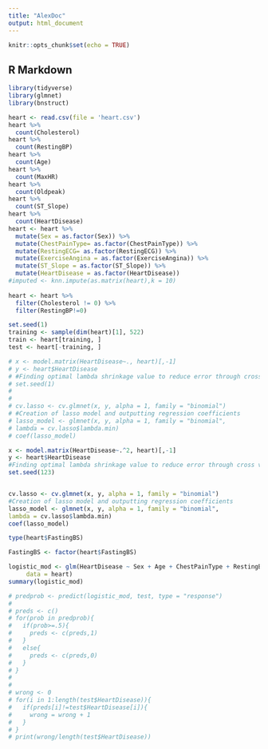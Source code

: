 ```yaml
---
title: "AlexDoc"
output: html_document
---
```


```r
knitr::opts_chunk$set(echo = TRUE)
```

## R Markdown

```r
library(tidyverse)
library(glmnet)
library(bnstruct)
```


```r
heart <- read.csv(file = 'heart.csv')
heart %>% 
  count(Cholesterol)
heart %>% 
  count(RestingBP)
heart %>% 
  count(Age)
heart %>% 
  count(MaxHR)
heart %>% 
  count(Oldpeak)
heart %>% 
  count(ST_Slope)
heart %>% 
  count(HeartDisease)
heart <- heart %>% 
  mutate(Sex = as.factor(Sex)) %>% 
  mutate(ChestPainType= as.factor(ChestPainType)) %>% 
  mutate(RestingECG= as.factor(RestingECG)) %>%
  mutate(ExerciseAngina = as.factor(ExerciseAngina)) %>%
  mutate(ST_Slope = as.factor(ST_Slope)) %>%
  mutate(HeartDisease = as.factor(HeartDisease)) 
#imputed <- knn.impute(as.matrix(heart),k = 10)
  
heart <- heart %>% 
  filter(Cholesterol != 0) %>% 
  filter(RestingBP!=0)

set.seed(1)
training <- sample(dim(heart)[1], 522)
train <- heart[training, ]
test <- heart[-training, ]
```

```r
# x <- model.matrix(HeartDisease~., heart)[,-1]
# y <- heart$HeartDisease
# #Finding optimal lambda shrinkage value to reduce error through cross validation
# set.seed(1)
# 
# 
# cv.lasso <- cv.glmnet(x, y, alpha = 1, family = "binomial")
# #Creation of lasso model and outputting regression coefficients
# lasso_model <- glmnet(x, y, alpha = 1, family = "binomial",
# lambda = cv.lasso$lambda.min)
# coef(lasso_model)
```

```r

x <- model.matrix(HeartDisease~.^2, heart)[,-1]
y <- heart$HeartDisease
#Finding optimal lambda shrinkage value to reduce error through cross validation
set.seed(123)


cv.lasso <- cv.glmnet(x, y, alpha = 1, family = "binomial")
#Creation of lasso model and outputting regression coefficients
lasso_model <- glmnet(x, y, alpha = 1, family = "binomial",
lambda = cv.lasso$lambda.min)
coef(lasso_model)

```


```r
type(heart$FastingBS)
```


```r

FastingBS <- factor(heart$FastingBS)

logistic_mod <- glm(HeartDisease ~ Sex + Age + ChestPainType + RestingBP + Oldpeak + FastingBS+ ST_Slope+ MaxHR + RestingECG + ExerciseAngina + Cholesterol +  Age*Sex + Age*ChestPainType + Age*RestingBP+ Age*Oldpeak+Sex*ChestPainType + Sex*FastingBS+ Sex*Oldpeak + Sex*ST_Slope+ ChestPainType*FastingBS+ ChestPainType*MaxHR + ChestPainType*RestingECG + ChestPainType*ExerciseAngina + ChestPainType*Oldpeak + ChestPainType*ST_Slope + RestingBP*Cholesterol + RestingBP*ExerciseAngina + RestingBP*Oldpeak + RestingBP*ST_Slope + Cholesterol*ExerciseAngina + FastingBS*RestingECG + FastingBS*ST_Slope + RestingECG*ST_Slope + ExerciseAngina*Oldpeak + ExerciseAngina*ST_Slope + Oldpeak*ST_Slope , family = "binomial", 
     data = heart)
summary(logistic_mod)

# predprob <- predict(logistic_mod, test, type = "response")
# 
# preds <- c()
# for(prob in predprob){
#   if(prob>=.5){
#     preds <- c(preds,1)
#   }
#   else{
#     preds <- c(preds,0)
#   }
# }
# 
# 
# wrong <- 0
# for(i in 1:length(test$HeartDisease)){
#   if(preds[i]!=test$HeartDisease[i]){
#     wrong = wrong + 1
#   }
# }
# print(wrong/length(test$HeartDisease))

```

